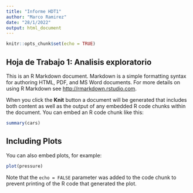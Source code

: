 ```yaml
---
title: "Informe HDT1"
author: "Marco Ramirez"
date: "28/1/2022"
output: html_document
---
```


```r
knitr::opts_chunk$set(echo = TRUE)
```

## Hoja de Trabajo 1: Analisis exploratorio

This is an R Markdown document. Markdown is a simple formatting syntax for authoring HTML, PDF, and MS Word documents. For more details on using R Markdown see <http://rmarkdown.rstudio.com>.

When you click the **Knit** button a document will be generated that includes both content as well as the output of any embedded R code chunks within the document. You can embed an R code chunk like this:

```r
summary(cars)
```

## Including Plots

You can also embed plots, for example:

```r
plot(pressure)
```

Note that the `echo = FALSE` parameter was added to the code chunk to prevent printing of the R code that generated the plot.
